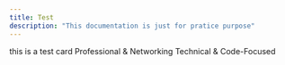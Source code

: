 ```yaml
---
title: Test
description: "This documentation is just for pratice purpose"
---
```

<Card title="Hi" icon="bolt">
this is a test card
</Card>

<CardGroup cols={2}>
  <Card
    title="LinkedIn"
    icon="LinkedIn"
    href="https://mintlify.com/docs/quickstart"
  >
    Professional & Networking
  </Card>
  <Card
    title="Github"
    icon="Github"
    href="https://mintlify.com/docs/development"
  >
    Technical & Code-Focused
  </Card>
</CardGroup>
